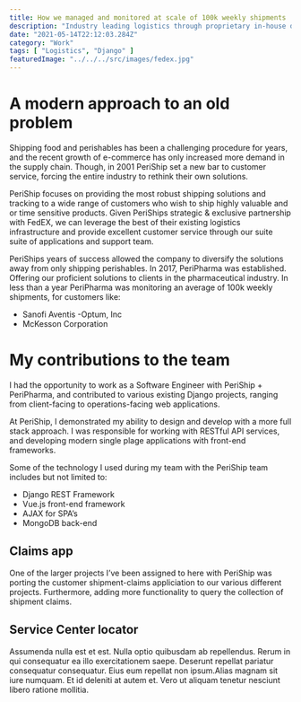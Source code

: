 ```yaml
---
title: How we managed and monitored at scale of 100k weekly shipments 
description: "Industry leading logistics through proprietary in-house developed tracking systems"
date: "2021-05-14T22:12:03.284Z"
category: "Work"
tags: [ "Logistics", "Django" ]
featuredImage: "../../../src/images/fedex.jpg"
---
```



# A modern approach to an old problem

Shipping food and perishables has been a challenging procedure for years, and the recent growth of e-commerce has only increased more demand in the supply chain. Though, in 2001 PeriShip set a new bar to customer service, forcing the entire industry to rethink their own solutions.

PeriShip focuses on providing the most robust shipping solutions and tracking to a wide range of customers who wish to ship highly valuable and or time sensitive products. Given PeriShips strategic & exclusive partnership with FedEX, we can leverage the best of their existing logistics infrastructure and provide excellent customer service through our suite suite of applications and support team.

PeriShips years of success allowed the company to diversify the solutions away from only shipping perishables. In 2017, PeriPharma was established. Offering our proficient solutions to clients in the pharmaceutical industry. In less than a year PeriPharma was monitoring an average of 100k weekly shipments, for customers like:

- Sanofi Aventis
-Optum, Inc
- McKesson Corporation

# My contributions to the team

I had the opportunity to work as a Software Engineer with PeriShip + PeriPharma, and contributed to various existing Django projects, ranging from client-facing to operations-facing web applications.

At PeriShip, I demonstrated my ability to design and develop with a more full stack approach. I was responsible for working with RESTful API services, and developing modern single plage applications with front-end frameworks.

Some of the technology I used during my team with the PeriShip team includes but not limited to:

- Django REST Framework
- Vue.js front-end framework
- AJAX for SPA’s
- MongoDB back-end

## Claims app
One of the larger projects I’ve been assigned to here with PeriShip was porting the customer shipment-claims appliciation to our various different projects. Furthermore, adding more functionality to query the collection of shipment claims.

## Service Center locator
Assumenda nulla est et est. Nulla optio quibusdam ab repellendus. Rerum in qui consequatur ea illo exercitationem saepe. Deserunt repellat pariatur consequatur consequatur. Eius eum repellat non ipsum.Alias magnam sit iure numquam. Et id deleniti at autem et. Vero ut aliquam tenetur nesciunt libero ratione mollitia.